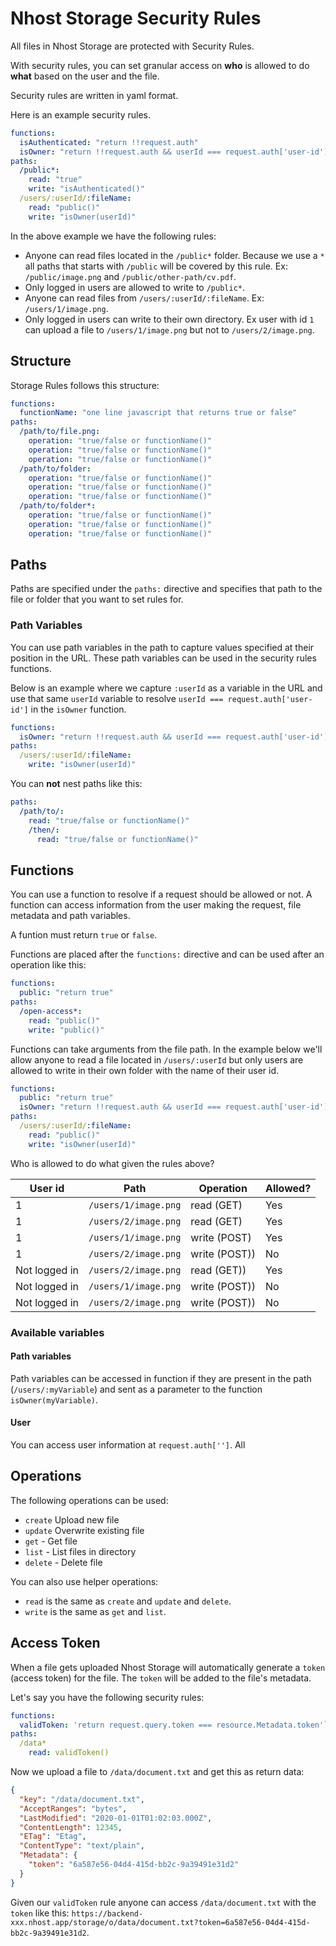 # Nhost Storage Security Rules

All files in Nhost Storage are protected with Security Rules.

With security rules, you can set granular access on **who** is allowed to do **what** based on the user and the file.

Security rules are written in yaml format.

Here is an example security rules.

```yaml
functions:
  isAuthenticated: "return !!request.auth"
  isOwner: "return !!request.auth && userId === request.auth['user-id']"
paths:
  /public*:
    read: "true"
    write: "isAuthenticated()"
  /users/:userId/:fileName:
    read: "public()"
    write: "isOwner(userId)"
```

In the above example we have the following rules:

- Anyone can read files located in the `/public*` folder. Because we use a `*` all paths that starts with `/public` will be covered by this rule. Ex: `/public/image.png` and `/public/other-path/cv.pdf`.
- Only logged in users are allowed to write to `/public*`.
- Anyone can read files from `/users/:userId/:fileName`. Ex: `/users/1/image.png`.
- Only logged in users can write to their own directory. Ex user with id `1` can upload a file to `/users/1/image.png` but not to `/users/2/image.png`.

## Structure

Storage Rules follows this structure:

```yaml
functions:
  functionName: "one line javascript that returns true or false"
paths:
  /path/to/file.png:
    operation: "true/false or functionName()"
    operation: "true/false or functionName()"
    operation: "true/false or functionName()"
  /path/to/folder:
    operation: "true/false or functionName()"
    operation: "true/false or functionName()"
    operation: "true/false or functionName()"
  /path/to/folder*:
    operation: "true/false or functionName()"
    operation: "true/false or functionName()"
    operation: "true/false or functionName()"
```

## Paths

Paths are specified under the `paths:` directive and specifies that path to the file or folder that you want to set rules for.

### Path Variables

You can use path variables in the path to capture values specified at their position in the URL. These path variables can be used in the security rules functions.

Below is an example where we capture `:userId` as a variable in the URL and use that same `userId` variable to resolve `userId === request.auth['user-id']` in the `isOwner` function.

```yaml
functions:
  isOwner: "return !!request.auth && userId === request.auth['user-id']"
paths:
  /users/:userId/:fileName:
    write: "isOwner(userId)"
```

You can **not** nest paths like this:

```yaml
paths:
  /path/to/:
    read: "true/false or functionName()"
    /then/:
      read: "true/false or functionName()"
```

## Functions

You can use a function to resolve if a request should be allowed or not. A function can access information from the user making the request, file metadata and path variables.

A funtion must return `true` or `false`.

Functions are placed after the `functions:` directive and can be used after an operation like this:

```yaml
functions:
  public: "return true"
paths:
  /open-access*:
    read: "public()"
    write: "public()"
```

Functions can take arguments from the file path. In the example below we'll allow anyone to read a file located in `/users/:userId` but only users are allowed to write in their own folder with the name of their user id.

```yaml
functions:
  public: "return true"
  isOwner: "return !!request.auth && userId === request.auth['user-id']"
paths:
  /users/:userId/:fileName:
    read: "public()"
    write: "isOwner(userId)"
```

Who is allowed to do what given the rules above?

| User id       | Path                 | Operation     | Allowed? |
| ------------- | -------------------- | ------------- | -------- |
| 1             | `/users/1/image.png` | read (GET)    | Yes      |
| 1             | `/users/2/image.png` | read (GET)    | Yes      |
| 1             | `/users/1/image.png` | write (POST)  | Yes      |
| 1             | `/users/2/image.png` | write (POST)) | No       |
| Not logged in | `/users/2/image.png` | read (GET))   | Yes      |
| Not logged in | `/users/1/image.png` | write (POST)) | No       |
| Not logged in | `/users/2/image.png` | write (POST)) | No       |

### Available variables

#### Path variables

Path variables can be accessed in function if they are present in the path (`/users/:myVariable`) and sent as a parameter to the function `isOwner(myVariable)`.

#### User

You can access user information at `request.auth['']`. All

## Operations

The following operations can be used:

- `create` Upload new file
- `update` Overwrite existing file
- `get` - Get file
- `list` - List files in directory
- `delete` - Delete file

You can also use helper operations:

- `read` is the same as `create` and `update` and `delete`.
- `write` is the same as `get` and `list`.

## Access Token

When a file gets uploaded Nhost Storage will automatically generate a `token` (access token) for the file. The `token` will be added to the file's metadata.

Let's say you have the following security rules:

```yaml
functions:
  validToken: 'return request.query.token === resource.Metadata.token'`
paths:
  /data*
    read: validToken()
```

Now we upload a file to `/data/document.txt` and get this as return data:

```json
{
  "key": "/data/document.txt",
  "AcceptRanges": "bytes",
  "LastModified": "2020-01-01T01:02:03.000Z",
  "ContentLength": 12345,
  "ETag": "Etag",
  "ContentType": "text/plain",
  "Metadata": {
    "token": "6a587e56-04d4-415d-bb2c-9a39491e31d2"
  }
}
```

Given our `validToken` rule anyone can access `/data/document.txt` with the `token` like this: `https://backend-xxx.nhost.app/storage/o/data/document.txt?token=6a587e56-04d4-415d-bb2c-9a39491e31d2`.
